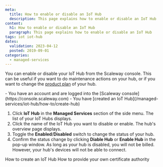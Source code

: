 ```yaml
---
meta:
  title: How to enable or disable an IoT Hub
  description: This page explains how to enable or disable an IoT Hub
content:
  h1: How to enable or disable an IoT Hub
  paragraph: This page explains how to enable or disable an IoT Hub
tags: iot iot-hub
dates:
  validation: 2023-04-12
  posted: 2019-09-01
categories:
  - managed-services
---
```


You can enable or disable your IoT Hub from the Scaleway console. This can be useful if you want to do maintenance actions on your hub, or if you want to change the [product plan](/managed-services/iot-hub/how-to/change-plan) of your hub.

<Macro id="iam-requirements" />

<Message type="requirement">
  - You have an account and are logged into the [Scaleway console](https://console.scaleway.com)
  - You have [created an IoT Hub](/managed-services/iot-hub/how-to/create-hub)
</Message>

1. Click **IoT Hub** in the **Managed Services** section of the side menu. The list of your IoT Hubs displays.
2. Click the name of the IoT Hub you want to disable or enable. The hub's overview page displays. 
3. Toggle the **Enabled**/**Disabled** switch to change the status of your hub.
    <Lightbox src="scaleway-iothub_enable_disable.webp" alt="" />
4. Confirm the status change by clicking **Diable Hub** or **Enable Hub** in the pop-up window.
    <Message type="important">
      As long as your hub is disabled, you will not be billed. However, your hub's devices will not be able to connect.
    </Message>


<Navigation title="See Also">
  <PreviousButton to="/managed-services/iot-hub/how-to/create-hub/">How to create an IoT Hub</PreviousButton>
  <NextButton to="/managed-services/iot-hub/how-to/provide-own-certificate-authority">How to provide your own certificate authority</NextButton>
</Navigation>

